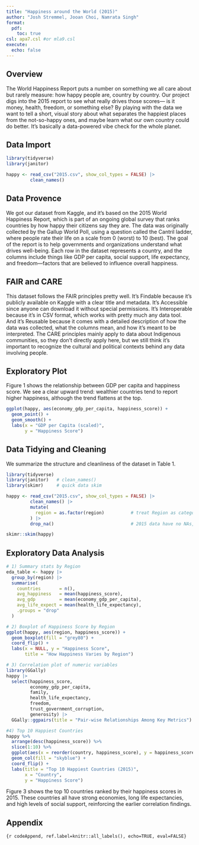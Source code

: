 ```yaml
---
title: "Happiness around the World (2015)"
author: "Josh Stremmel, Jooan Choi, Namrata Singh"
format:
  pdf:
    toc: true
csl: apa7.csl #or mla9.csl
execute:
  echo: false
---
```


## Overview

The World Happiness Report puts a number on something we all care about but rarely measure: how happy people are, country by country. Our project digs into the 2015 report to see what really drives those scores— is it money, health, freedom, or something else? By playing with the data we want to tell a short, visual story about what separates the happiest places from the not-so-happy ones, and maybe learn what our own country could do better. It’s basically a data-powered vibe check for the whole planet.

## Data Import
```r
library(tidyverse)
library(janitor)

happy <- read_csv("2015.csv", show_col_types = FALSE) |>
         clean_names()

```

## Data Provence
We got our dataset from Kaggle, and it’s based on the 2015 World Happiness Report, which is part of an ongoing global survey that ranks countries by how happy their citizens say they are. The data was originally collected by the Gallup World Poll, using a question called the Cantril ladder, where people rate their life on a scale from 0 (worst) to 10 (best). The goal of the report is to help governments and organizations understand what drives well-being. Each row in the dataset represents a country, and the columns include things like GDP per capita, social support, life expectancy, and freedom—factors that are believed to influence overall happiness.

## FAIR and CARE
This dataset follows the FAIR principles pretty well. It’s Findable because it’s publicly available on Kaggle with a clear title and metadata. It’s Accessible since anyone can download it without special permissions. It’s Interoperable because it’s in CSV format, which works with pretty much any data tool. And it’s Reusable because it comes with a detailed description of how the data was collected, what the columns mean, and how it’s meant to be interpreted. The CARE principles mainly apply to data about Indigenous communities, so they don’t directly apply here, but we still think it’s important to recognize the cultural and political contexts behind any data involving people.

## Exploratory Plot
Figure 1 shows the relationship between GDP per capita and happiness score. We see a clear upward trend: wealthier countries tend to report higher happiness, although the trend flattens at the top.
```r
ggplot(happy, aes(economy_gdp_per_capita, happiness_score)) +
  geom_point() +
  geom_smooth() +
  labs(x = "GDP per Capita (scaled)",
       y = "Happiness Score")
```

## Data Tidying and Cleaning
We summarize the structure and cleanliness of the dataset in Table 1.
```r
library(tidyverse)
library(janitor)   # clean_names()
library(skimr)     # quick data skim

happy <- read_csv("2015.csv", show_col_types = FALSE) |>
         clean_names() |>
         mutate(
           region = as.factor(region)          # treat Region as categorical
         ) |>
         drop_na()                             # 2015 data have no NAs, but good habit

skimr::skim(happy)
```

## Exploratory Data Analysis
```r
# 1) Summary stats by Region
eda_table <- happy |>
  group_by(region) |>
  summarise(
    countries       = n(),
    avg_happiness   = mean(happiness_score),
    avg_gdp         = mean(economy_gdp_per_capita),
    avg_life_expect = mean(health_life_expectancy),
    .groups = "drop"
  )

# 2) Boxplot of Happiness Score by Region
ggplot(happy, aes(region, happiness_score)) +
  geom_boxplot(fill = "grey80") +
  coord_flip() +
  labs(x = NULL, y = "Happiness Score",
       title = "How Happiness Varies by Region")

# 3) Correlation plot of numeric variables
library(GGally)
happy |>
  select(happiness_score,
         economy_gdp_per_capita,
         family,
         health_life_expectancy,
         freedom,
         trust_government_corruption,
         generosity) |>
  GGally::ggpairs(title = "Pair-wise Relationships Among Key Metrics")

#4) Top 10 Happiest Countries
happy %>%
  arrange(desc(happiness_score)) %>%
  slice(1:10) %>%
  ggplot(aes(x = reorder(country, happiness_score), y = happiness_score)) +
  geom_col(fill = "skyblue") +
  coord_flip() +
  labs(title = "Top 10 Happiest Countries (2015)",
       x = "Country",
       y = "Happiness Score")

```
Figure 3 shows the top 10 countries ranked by their happiness scores in 2015. These countries all have strong economies, long life expectancies, and high levels of social support, reinforcing the earlier correlation findings.

## Appendix
```{r codeAppend, ref.label=knitr::all_labels(), echo=TRUE, eval=FALSE}```
